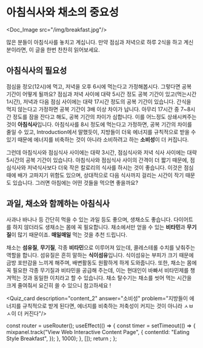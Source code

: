# 아침식사와 채소의 중요성


<Doc_Image src="/img/breakfast.jpg"/>

많은 분들이 아침식사를 놓치고 계십니다. 만약 점심과 저녁으로 하루 2식을 하고 계신 분이라면, 이 글을 한번 찬찬히 읽어보세요.

## 아침식사의 필요성

점심을 정오(12시)에 먹고, 저녁을 오후 6시에 먹는다고 가정해봅시다. 그렇다면 공복 기간이 어떻게 될까요? 점심과 저녁 사이에 대략 5시간 정도 공복 기간이 있고(먹는시간 1시간), 저녁과 다음 점심 사이에는 대략 17시간 정도의 공복 기간이 있습니다. 간식을 먹지 않는다고 가정하면 공복 기간이 3배 이상 차이가 납니다. 아무리 17시간 중 7~8시간 정도를 잠을 잔다고 해도, 공복 기간의 차이가 심합니다. 이를 어느정도 상쇄시켜주는 것이 **아침식사**입니다. 아침식사를 8시 정도에 먹는다고 가정하면, 공복 기간의 차이를 줄일 수 있고, Introduction에서 말했듯이, 지방들이 더욱 에너지를 규칙적으로 받을 수 있기 때문에 에너지를 비축하는 것이 아니라 소비하려고 하는 **소비성**이 더 커집니다.

그런데 아침식사와 점심식사 사이에는 대략 3시간, 점심식사와 저녁 식사 사이에는 대략 5시간의 공복 기간이 있습니다. 아침식사와 점심식사 사이의 간격이 더 짧기 때문에, 점심식사와 저녁식사보다 더욱 작은 칼로리의 식사를 하시는 것이 좋습니다. 이것은 점심 때에 배가 고파지기 위함도 있으며, 상대적으로 다음 식사까지 걸리는 시간이 작기 때문도 있습니다. 그러면 아침에는 어떤 것들을 먹으면 좋을까요?

## 과일, 채소와 함께하는 아침식사

사과나 바나나 등 간단히 먹을 수 있는 과일 등도 좋으며, 생채소도 좋습니다. 다이어트를 하지 않더라도 생채소는 몸에 꼭 필요합니다. 채소에서만 얻을 수 있는 **비타민**과 **무기질**이 많기 때문이죠. **매일매일** 먹는 것을 추천 드립니다.

채소는 **섬유질**, **무기질**, 각종 **비타민**으로 이루어져 있는데, 콜레스테롤 수치를 낮춰주는 역할을 합니다. 섬유질은 흔히 말하는 **식이섬유**입니다. 식이섬유는 부피가 크기 때문에 금방 포만감을 느끼게 해주며, 배변활동도 원활하게 하게 도와줍니다. 또한, 채소는 몸에 꼭 필요한 각종 무기질과 비타민을 공급해 주는데, 이는 현대인이 바빠서 비타민제를 챙겨먹는 것과 동일한 이치라고 할 수 있습니다. 채소 탈수기는 채소를 씻어 먹는 시간을 크게 줄여줘서 요긴히 쓸 수 있으니 참고하세요 !


<Quiz_card description="content_2" answer="소비성" problem="지방들이 에너지를 규칙적으로 받게 된다면, 에너지를 비축하는 저축성이 커지는 것이 아니라 ㅅㅂㅅ이 더 커진다"/>



  const router = useRouter();
  useEffect(() => {
    const timer = setTimeout(() => {
      mixpanel.track("View Web Interactive Content Page", {
        contentId: "Eating Style Breakfast",
      });
    }, 1000);
  }, []);
  return <PageKey route={router.pathname} EventName="Eating Style Breakfast" />;
};

<Final />
